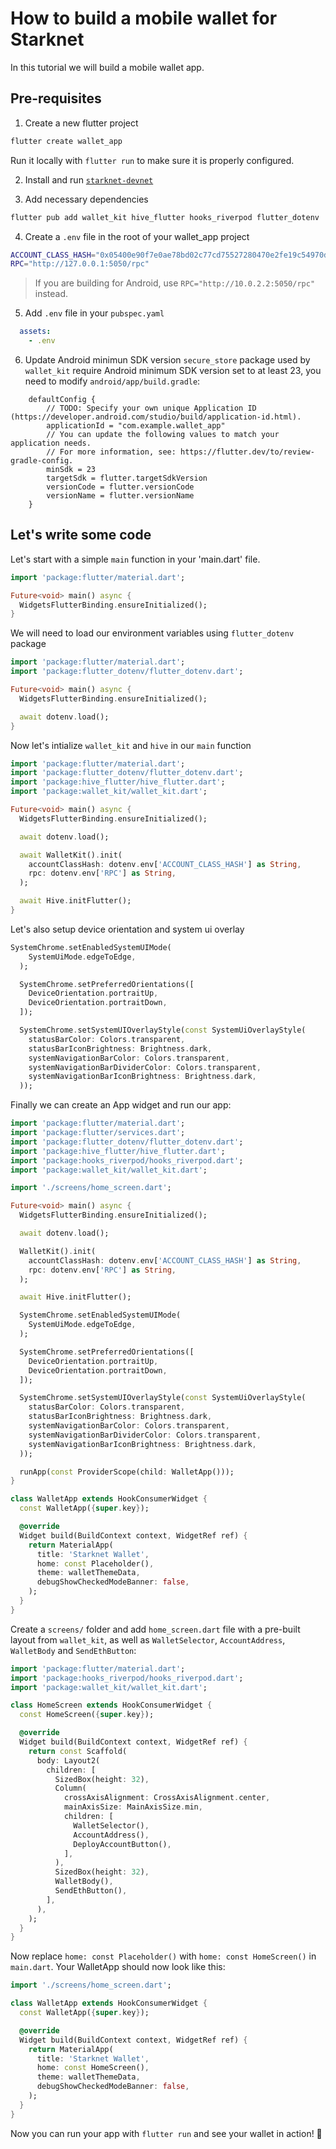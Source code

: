# How to build a mobile wallet for Starknet

In this tutorial we will build a mobile wallet app.

## Pre-requisites

1. Create a new flutter project

```bash
flutter create wallet_app
```

Run it locally with `flutter run` to make sure it is properly configured.

2. Install and run [`starknet-devnet`](https://0xspaceshard.github.io/starknet-devnet-rs/docs/running/install)

3. Add necessary dependencies

```bash
flutter pub add wallet_kit hive_flutter hooks_riverpod flutter_dotenv
```

4. Create a `.env` file in the root of your wallet_app project

```bash
ACCOUNT_CLASS_HASH="0x05400e90f7e0ae78bd02c77cd75527280470e2fe19c54970dd79dc37a9d3645c"
RPC="http://127.0.0.1:5050/rpc"
```

> If you are building for Android, use `RPC="http://10.0.2.2:5050/rpc"` instead.

5. Add `.env` file in your `pubspec.yaml`
```yaml
  assets:
    - .env
```

6. Update Android minimun SDK version
`secure_store` package used by `wallet_kit` require Android minimum SDK version set to at least 23, you need to modify `android/app/build.gradle`:
```
    defaultConfig {
        // TODO: Specify your own unique Application ID (https://developer.android.com/studio/build/application-id.html).
        applicationId = "com.example.wallet_app"
        // You can update the following values to match your application needs.
        // For more information, see: https://flutter.dev/to/review-gradle-config.
        minSdk = 23
        targetSdk = flutter.targetSdkVersion
        versionCode = flutter.versionCode
        versionName = flutter.versionName
    }
```


## Let's write some code

Let's start with a simple `main` function in your 'main.dart' file.

```dart
import 'package:flutter/material.dart';

Future<void> main() async {
  WidgetsFlutterBinding.ensureInitialized();
}
```

We will need to load our environment variables using `flutter_dotenv` package

```dart
import 'package:flutter/material.dart';
import 'package:flutter_dotenv/flutter_dotenv.dart';

Future<void> main() async {
  WidgetsFlutterBinding.ensureInitialized();

  await dotenv.load();
}
```

Now let's intialize `wallet_kit` and `hive` in our `main` function

```dart
import 'package:flutter/material.dart';
import 'package:flutter_dotenv/flutter_dotenv.dart';
import 'package:hive_flutter/hive_flutter.dart';
import 'package:wallet_kit/wallet_kit.dart';

Future<void> main() async {
  WidgetsFlutterBinding.ensureInitialized();

  await dotenv.load();

  await WalletKit().init(
    accountClassHash: dotenv.env['ACCOUNT_CLASS_HASH'] as String,
    rpc: dotenv.env['RPC'] as String,
  );

  await Hive.initFlutter();
}
```

Let's also setup device orientation and system ui overlay

```dart
SystemChrome.setEnabledSystemUIMode(
    SystemUiMode.edgeToEdge,
  );

  SystemChrome.setPreferredOrientations([
    DeviceOrientation.portraitUp,
    DeviceOrientation.portraitDown,
  ]);

  SystemChrome.setSystemUIOverlayStyle(const SystemUiOverlayStyle(
    statusBarColor: Colors.transparent,
    statusBarIconBrightness: Brightness.dark,
    systemNavigationBarColor: Colors.transparent,
    systemNavigationBarDividerColor: Colors.transparent,
    systemNavigationBarIconBrightness: Brightness.dark,
  ));
```

Finally we can create an App widget and run our app:

```dart
import 'package:flutter/material.dart';
import 'package:flutter/services.dart';
import 'package:flutter_dotenv/flutter_dotenv.dart';
import 'package:hive_flutter/hive_flutter.dart';
import 'package:hooks_riverpod/hooks_riverpod.dart';
import 'package:wallet_kit/wallet_kit.dart';

import './screens/home_screen.dart';

Future<void> main() async {
  WidgetsFlutterBinding.ensureInitialized();

  await dotenv.load();

  WalletKit().init(
    accountClassHash: dotenv.env['ACCOUNT_CLASS_HASH'] as String,
    rpc: dotenv.env['RPC'] as String,
  );

  await Hive.initFlutter();

  SystemChrome.setEnabledSystemUIMode(
    SystemUiMode.edgeToEdge,
  );

  SystemChrome.setPreferredOrientations([
    DeviceOrientation.portraitUp,
    DeviceOrientation.portraitDown,
  ]);

  SystemChrome.setSystemUIOverlayStyle(const SystemUiOverlayStyle(
    statusBarColor: Colors.transparent,
    statusBarIconBrightness: Brightness.dark,
    systemNavigationBarColor: Colors.transparent,
    systemNavigationBarDividerColor: Colors.transparent,
    systemNavigationBarIconBrightness: Brightness.dark,
  ));

  runApp(const ProviderScope(child: WalletApp()));
}

class WalletApp extends HookConsumerWidget {
  const WalletApp({super.key});

  @override
  Widget build(BuildContext context, WidgetRef ref) {
    return MaterialApp(
      title: 'Starknet Wallet',
      home: const Placeholder(),
      theme: walletThemeData,
      debugShowCheckedModeBanner: false,
    );
  }
}
```

Create a `screens/` folder and add `home_screen.dart` file with a pre-built layout from `wallet_kit`, as well as `WalletSelector`, `AccountAddress`, `WalletBody` and `SendEthButton`:

```dart
import 'package:flutter/material.dart';
import 'package:hooks_riverpod/hooks_riverpod.dart';
import 'package:wallet_kit/wallet_kit.dart';

class HomeScreen extends HookConsumerWidget {
  const HomeScreen({super.key});

  @override
  Widget build(BuildContext context, WidgetRef ref) {
    return const Scaffold(
      body: Layout2(
        children: [
          SizedBox(height: 32),
          Column(
            crossAxisAlignment: CrossAxisAlignment.center,
            mainAxisSize: MainAxisSize.min,
            children: [
              WalletSelector(),
              AccountAddress(),
              DeployAccountButton(),
            ],
          ),
          SizedBox(height: 32),
          WalletBody(),
          SendEthButton(),
        ],
      ),
    );
  }
}
```

Now replace `home: const Placeholder()` with `home: const HomeScreen()` in `main.dart`. Your WalletApp should now look like this:

```dart
import './screens/home_screen.dart';

class WalletApp extends HookConsumerWidget {
  const WalletApp({super.key});

  @override
  Widget build(BuildContext context, WidgetRef ref) {
    return MaterialApp(
      title: 'Starknet Wallet',
      home: const HomeScreen(),
      theme: walletThemeData,
      debugShowCheckedModeBanner: false,
    );
  }
}
```

Now you can run your app with `flutter run` and see your wallet in action! 💸
